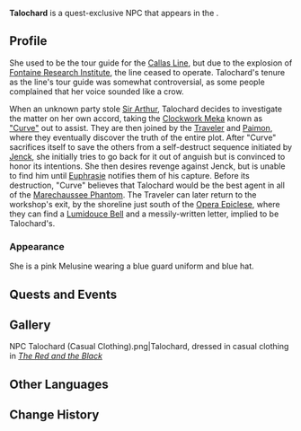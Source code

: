 {{Character Infobox
|type             = Quest NPC
|group            = Melusine
|image            = NPC Talochard.png
|realname         = <!-- Optional, if different from in-game name -->
|deceased         = <!-- Past (for deceased prior to events of the game) or free response -->
|region           = Fontaine
|location         = Fontaine
|affiliation      = Marechaussee Phantom
|title            = 
|ancestry         = <!-- Clan/family -->
|father           = 
|mother           = 
|spouse           = 
|sibling          = 
|child            = 
|relative         = 
}}
'''Talochard''' is a quest-exclusive NPC that appears in the {{Quest|Vagrants and Scamps}}. 
<!--
==Location==
{{subst:#tag:gallery|
NPC Location {{subst:#titleparts:{{subst:PAGENAME}}}}.png{{subst:!}}{{subst:#titleparts:{{subst:PAGENAME}}}}'s location
NPC Location {{subst:#titleparts:{{subst:PAGENAME}}}} Context.png{{subst:!}}Additional context
}}
-->
==Profile==
<!--Detailed story/lore information goes here.-->
She used to be the tour guide for the [[Aquabus|Callas Line]], but due to the explosion of [[Fontaine Research Institute]], the line ceased to operate. Talochard's tenure as the line's tour guide was somewhat controversial, as some people complained that her voice sounded like a crow.

When an unknown party stole [[Sir Arthur]], Talochard decides to investigate the matter on her own accord, taking the [[Clockwork Meka]] known as [["Curve"]] out to assist. They are then joined by the [[Traveler]] and [[Paimon]], where they eventually discover the truth of the entire plot. After "Curve" sacrifices itself to save the others from a self-destruct sequence initiated by [[Jenck]], she initially tries to go back for it out of anguish but is convinced to honor its intentions. She then desires revenge against Jenck, but is unable to find him until [[Euphrasie]] notifies them of his capture. Before its destruction, "Curve" believes that Talochard would be the best agent in all of the [[Marechaussee Phantom]]. The Traveler can later return to the workshop's exit, by the shoreline just south of the [[Opera Epiclese]], where they can find a [[Lumidouce Bell]] and a messily-written letter, implied to be Talochard's.

===Appearance===
<!--Keep appearance section short and concise. Limit to 2 paragraphs with 3-4 sentences each.-->
She is a pink Melusine wearing a blue guard uniform and blue hat.

==Quests and Events==
{{Quests and Events}}
<!--
==Idle Quotes==
{{Dialogue Start}}
: {{DIcon|Idle}} {{Tx}}
:: {{A|VO {{subst:#titleparts:{{subst:PAGENAME}}}} 01.ogg}} "{{Tx}}"
{{Dialogue End}}

==Dialogue==
{{Dialogue Start}}
:'''{{subst:#titleparts:{{subst:PAGENAME}}}}:''' 
:{{DIcon}}
{{Dialogue End}}
<!--
==Event Dialogue==
===Event Name===
{{Dialogue Start}}
:'''{{subst:#titleparts:{{subst:PAGENAME}}}}:'''
{{Dialogue End}}
-->
==Gallery==
<gallery>
NPC Talochard (Casual Clothing).png|Talochard, dressed in casual clothing in ''[[The Red and the Black]]''
</gallery>

==Other Languages==
{{Other Languages|default_hidden=1
|en      = Talochard
|zhs     = 托萝莎
|zhs_rm  = Tuōluóshā
|zht     = 托蘿莎
|zht_rm  = Tuōluóshā
|ja      = トゥローザ
|ja_rm   = Turooza
|ko      = 탈로샤
|es      = Talochard
|fr      = Talochard
|ru      = Талокард
|th      = Talochard
|vi      = Talochard
|de      = Talochard
|id      = Talochard
|pt      = Talochard
|tr      = Talochard
|it      = Talochard
}}

==Change History==
{{Change History|4.2}}
<!--
==References==
{{Reflist}}
-->